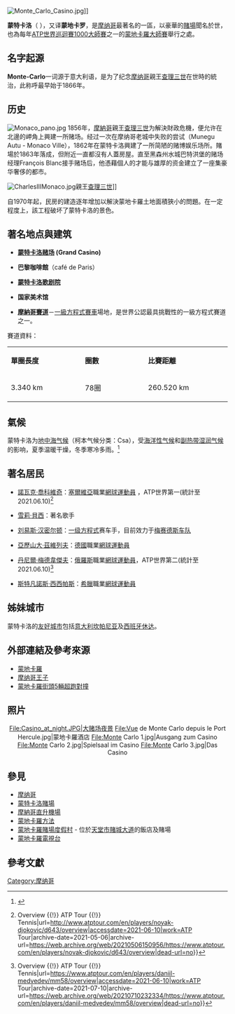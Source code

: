 {{noteTA
|T=zh-hans:蒙特卡洛; zh-hant:蒙地卡羅;
}}
{{Other uses}}
{{Infobox settlement
|name                   = 蒙地卡羅
|settlement_type        = 行政区
|other_name             =
|native_name            = Monte Carlo
|motto                  =
|image_skyline          = Whole Monaco.jpg
|imagesize              = 300px
|image_caption          = 摩納哥大公國景色
|image_flag             =
|flag_size              =
|image_seal             =
|seal_size              =
|image_shield           =
|shield_size            =
|image_blank_emblem     =
|blank_emblem_size      =
|image_map              = Monaco-CIA WFB Map.png
|mapsize                = 300px
|map_caption            = 蒙特卡洛於摩納哥位置圖
|image_map1             =
|mapsize1               =
|map_caption1           =
|pushpin_map            = France
|pushpin_label_position = left
|pushpin_map_caption    = 與[[法國|法國]]相對位置
|pushpin_mapsize=300
|coordinates_display    = inline,title
|coordinates_region     = MC
|subdivision_type       = 國家
|subdivision_name       = {{flag|Monaco}}
|subdivision_type1      =
|subdivision_name1      =
|subdivision_type2      =
|subdivision_name2      =
|seat_type              =
|seat                   =
|government_type        = 
|leader_title           =
|leader_name            =
|leader_title1          =  <!-- for places with, say, both a mayor and a city manager -->
|leader_name1           =
|established_title      =
|established_date       =
|area_magnitude         =
|area_land_km2          =
|area_water_km2         =
|area_total_sq_mi       =
|area_land_sq_mi        =
|area_water_sq_mi       =
|area_water_percent     =
|area_urban_km2         =0.61
|area_urban_sq_mi       =
|area_metro_km2         =
|area_metro_sq_mi       =
|population_as_of       =
|population_footnotes   =
|population_note        =
|population_total       = 16,407（地区） ，3,834(市街）
|population_density_km2 =
|population_density_sq_mi =
|population_metro       =
|population_density_metro_km2 =
|population_density_metro_sq_mi =
|population_urban       =
|population_density_urban_km2 =
|population_density_urban_mi2 =
|timezone =
|utc_offset =
|latd=43|latm=44|lats=23|latNS=N
|longd=7|longm=25|longs=38 |longEW=E
|elevation_footnotes    =  <!--for references: use <ref> </ref> tags-->
|elevation_m            =
|elevation_ft           =
|postal_code_type       =  <!-- enter ZIP code, Postcode, Post code, Postal code... -->
|postal_code            =98000
|area_code              =
|website                =
|footnotes              =
}}

[[File:Monte_Carlo_Casino.jpg|thumb]]]]

'''蒙特卡洛'''（{{lang-fr|Monte-Carlo}} {{IPA-fr|mɔ̃te kaʁlo|}}），又译'''蒙地卡罗'''，是[[摩纳哥|摩纳哥]]最著名的一區，以豪華的[[賭場|賭場]]聞名於世，也為每年[[ATP世界巡迴賽1000大師賽|ATP世界巡迴賽1000大師賽]]之一的[[蒙地卡羅大師賽|蒙地卡羅大師賽]]舉行之處。

== 名字起源 ==
'''Monte-Carlo'''一词源于意大利语，是为了纪念[[摩纳哥|摩纳哥]]親王[[查理三世|查理三世]]在世時的統治，此称呼最早始于1866年。

== 历史 ==
[[File:Monaco_pano.jpg|thumb]]
1856年，[[摩納哥|摩納哥]]親王[[查理三世|查理三世]]为解決財政危機，便允许在北邊的岬角上興建一所赌场。经过一次在摩纳哥老城中失败的尝试（Munegu Autu - Monaco Ville），1862年在蒙特卡洛興建了一所简陋的赌博娱乐场所。賭場於1863年落成，但附近一直都沒有人蓋房屋。直至黑森州水城巴特洪堡的赌场经理François Blanc接手赌场后，他憑藉個人的才能与雄厚的资金建立了一座集豪华奢侈的都市。

[[File:CharlesIIIMonaco.jpg|thumb]]親王[[查理三世|查理三世]]]]

自1970年起，民房的建造逐年增加以解決蒙地卡羅土地面積狹小的問題。在一定程度上，該工程破坏了蒙特卡洛的景色。

== 著名地点與建筑 ==

* '''[[蒙特卡洛赌场|蒙特卡洛赌场]] (Grand Casino)'''
 
* '''巴黎咖啡館'''（café de Paris）

* '''[[蒙特卡洛歌剧院|蒙特卡洛歌剧院]]'''

* '''国家美术馆'''
 
* '''[[摩納哥賽道|摩納哥賽道]]'''－[[一級方程式賽車|一級方程式賽車]]場地，是世界公認最具挑戰性的一級方程式賽道之一。

賽道資料：
{|class="wikitable" width="20%"
|- style="background:#F0E68C; color:black" align=center
|style="width:2%"|'''單圈長度'''||style="width:2%"|'''圈數'''||style="width:2%"|'''比賽距離'''
|-
|3.340 km||78圈||260.520 km 
|}

== 氣候 ==
蒙特卡洛为[[地中海式气候|地中海气候]]（柯本气候分类：Csa），受[[海洋性气候|海洋性气候]]和[[副热带湿润气候|副热带湿润气候]]的影响，夏季温暖干燥，冬季寒冷多雨。<ref>{{Cite web|title=Monaco weather, climate and geography|url=https://web.archive.org/web/20120821004256/http://www.worldtravelguide.net:80/monaco/weather-climate-geography|accessdate=2020-03-11|date=2012-08-21|work=web.archive.org}}</ref>
{{Weather box
|location = [[摩纳哥|摩纳哥]]蒙特卡洛
|metric first = yes
|single line = yes
|Jan high C = 12.5
|Feb high C = 13.1
|Mar high C = 14.5
|Apr high C = 16.7
|May high C = 19.8
|Jun high C = 23.3
|Jul high C = 26.4
|Aug high C = 26.6
|Sep high C = 24.2
|Oct high C = 20.8
|Nov high C = 16.2
|Dec high C = 13.5
|year high C = 19.0
|Jan mean C = 8.7
|Feb mean C = 9.4
|Mar mean C = 10.9
|Apr mean C = 13.2
|May mean C = 16.4
|Jun mean C = 19.9
|Jul mean C = 22.9
|Aug mean C = 23.0
|Sep mean C = 20.5
|Oct mean C = 17.0
|Nov mean C = 12.4
|Dec mean C = 9.6
|year mean C = 15.3
|Jan low C = 4.9
|Feb low C = 5.6
|Mar low C = 7.2
|Apr low C = 9.7
|May low C = 13.0
|Jun low C = 16.4
|Jul low C = 19.3
|Aug low C = 19.3
|Sep low C = 16.9
|Oct low C = 13.2
|Nov low C = 8.6
|Dec low C = 5.7
|year low C = 11.7
|Jan precipitation mm = 82.7
|Feb precipitation mm = 76.4
|Mar precipitation mm = 70.5
|Apr precipitation mm = 62.2
|May precipitation mm = 48.6
|Jun precipitation mm = 36.9
|Jul precipitation mm = 15.6
|Aug precipitation mm = 31.3
|Sep precipitation mm = 54.4
|Oct precipitation mm = 108.2
|Nov precipitation mm = 104.2
|Dec precipitation mm = 77.5
|year precipitation mm = 768.5
|Jan precipitation days = 6.8
|Feb precipitation days = 6.4
|Mar precipitation days = 6.1
|Apr precipitation days = 6.3
|May precipitation days = 5.2
|Jun precipitation days = 4.1
|Jul precipitation days = 1.9
|Aug precipitation days = 3.1
|Sep precipitation days = 4.0
|Oct precipitation days = 5.8
|Nov precipitation days = 7.0
|Dec precipitation days = 6.0
|year precipitation days = 62.7
|Jan sun = 148.8
|Feb sun = 152.6
|Mar sun = 201.5
|Apr sun = 228.0
|May sun = 269.7
|Jun sun = 297.0
|Jul sun = 341.0
|Aug sun = 306.9
|Sep sun = 240.0
|Oct sun = 204.6
|Nov sun = 156.0
|Dec sun = 142.6
|year sun = 2668.7
|Jan percentsun = 53
|Feb percentsun = 55
|Mar percentsun = 54
|Apr percentsun = 58
|May percentsun = 58
|Jun percentsun = 66
|Jul percentsun = 73
|Aug percentsun = 71
|Sep percentsun = 67
|Oct percentsun = 60
|Nov percentsun = 52
|Dec percentsun = 51
|source 1 = [[香港天文台|香港天文台]]<ref name="Hong Kong Observatory">[http://www.weather.gov.hk/wxinfo/climat/world/eng/europe/fr_sw/monte_carlo_e.htm "Climatological Information for Monte Carlo, Monaco"] {{Wayback|url=http://www.weather.gov.hk/wxinfo/climat/world/eng/europe/fr_sw/monte_carlo_e.htm |date=20191025200534 }} - Hong Kong Observatory</ref>
|date=August 2010
|source 2 = Weather Atlas (possible sunshine) <ref name="Weather Atlas">{{cite web |url=http://www.weather-atlas.com/en/monaco/monte-carlo-climate |title=Monte Carlo, Monaco - Climate data |publisher=Weather Atlas |access-date=15 March 2017 |archive-date=2021-04-07 |archive-url=https://web.archive.org/web/20210407051955/https://www.weather-atlas.com/en/monaco/monte-carlo-climate |dead-url=no }}</ref>
}}

== 著名居民 ==
*{{flagicon|SRB}}[[諾瓦克·喬科維奇|諾瓦克·喬科維奇]]：[[塞爾維亞|塞爾維亞]]職業[[網球|網球]][[運動員|運動員]] ，ATP世界第一(統計至2021.06.10)<ref>{{Cite web|title=Novak Djokovic {{!}} Overview {{!}} ATP Tour {{!}} Tennis|url=http://www.atptour.com/en/players/novak-djokovic/d643/overview|accessdate=2021-06-10|work=ATP Tour|archive-date=2021-05-06|archive-url=https://web.archive.org/web/20210506150956/https://www.atptour.com/en/players/novak-djokovic/d643/overview|dead-url=no}}</ref>
*{{flagicon|UK}}[[雪莉·貝西|雪莉‧貝西]]：著名歌手
*{{flagicon|UK}}[[路易斯·咸美頓|刘易斯·汉密尔顿]]：[[一级方程式赛车|一级方程式]]赛车手，目前效力于[[梅赛德斯AMG车队|梅赛德斯车队]]
*{{flagicon|GER}}[[亞歷山大·茲維列夫|亞歷山大·茲維列夫]]：[[德國|德國]]職業[[網球|網球]][[運動員|運動員]]
*{{flagicon|RUS}}[[丹尼爾·梅德韋傑夫|丹尼爾·梅德韋傑夫]]：[[俄羅斯|俄羅斯]]職業[[網球|網球]][[運動員|運動員]]，ATP世界第二(統計至2021.06.10)<ref>{{Cite web|title=Novak Djokovic {{!}} Overview {{!}} ATP Tour {{!}} Tennis|url=https://www.atptour.com/en/players/daniil-medvedev/mm58/overview|accessdate=2021-06-10|work=ATP Tour|archive-date=2021-07-10|archive-url=https://web.archive.org/web/20210710232334/https://www.atptour.com/en/players/daniil-medvedev/mm58/overview|dead-url=no}}</ref>
*{{flagicon|GRE}}[[斯特凡諾斯·西西帕斯|斯特凡諾斯·西西帕斯]]：[[希臘|希臘]]職業[[網球|網球]][[運動員|運動員]]

== 姊妹城市 ==
蒙特卡洛的[[友好城市|友好城市]]包括[[意大利|意大利]][[坎帕尼亚_(萨莱诺省)|坎帕尼亚]]及[[西班牙|西班牙]][[休达|休达]]。

== 外部連結及參考來源 ==
* [http://www.monte-carlo.mc/en/ 蒙地卡羅] {{Wayback|url=http://www.monte-carlo.mc/en/ |date=20210507042410 }}
* [http://lemurmuredesfantomes.site.voila.fr/91_monaco_accueil.html 摩纳哥王子] {{Wayback|url=http://lemurmuredesfantomes.site.voila.fr/91_monaco_accueil.html |date=20100127093819 }}
* [http://www.nownews.com/2011/07/29/334-2731394.htm 蒙地卡羅街頭5輛超跑對撞] {{Wayback|url=http://www.nownews.com/2011/07/29/334-2731394.htm |date=20130117033612 }}
 
== 照片 ==
<center><gallery>
File:Casino_at_night.JPG|大赌场夜景
File:Vue de Monte Carlo depuis le Port Hercule.jpg|蒙地卡羅酒店
File:Monte Carlo 1.jpg|Ausgang zum Casino
File:Monte Carlo 2.jpg|Spielsaal im Casino
File:Monte Carlo 3.jpg|Das Casino
</gallery></center>
==參見==
* [[摩纳哥|摩纳哥]]
* [[蒙特卡洛賭場|蒙特卡洛賭場]]
* [[摩納哥直升機場|摩納哥直升機場]]
* [[蒙地卡羅方法|蒙地卡羅方法]]
* [[蒙地卡羅賭場度假村|蒙地卡羅賭場度假村]] - 位於[[天堂市|天堂市]][[賭城大道|賭城大道]]的飯店及賭場
* [[蒙地卡羅電視台|蒙地卡羅電視台]]

== 參考文獻 ==
{{reflist|30em}}

{{模板:Administrative divisions of Monaco}}
{{Authority control}}
[[Category:摩纳哥|Category:摩纳哥]]